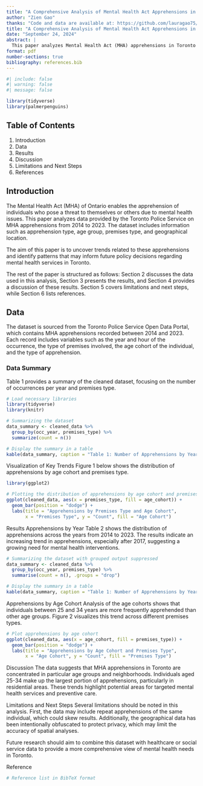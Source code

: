 ```yaml
---
title: "A Comprehensive Analysis of Mental Health Act Apprehensions in Toronto"
author: "Zien Gao"
thanks: "Code and data are available at: https://github.com/lauragao75/Analysis_About_Mental_Health_Act_Apprehensions"
title: "A Comprehensive Analysis of Mental Health Act Apprehensions in Toronto"
date: "September 24, 2024"
abstract: |
  This paper analyzes Mental Health Act (MHA) apprehensions in Toronto from 2014 to 2023, focusing on trends across age groups, apprehension types, and geographical distribution. Our analysis reveals a significant correlation between age and repeated apprehensions, with certain neighborhoods experiencing higher rates of apprehensions. These findings highlight the need for targeted mental health interventions in specific areas of Toronto.
format: pdf
number-sections: true
bibliography: references.bib
---
```


```r
#| include: false
#| warning: false
#| message: false

library(tidyverse)
library(palmerpenguins)
```


## Table of Contents
1. Introduction
2. Data
3. Results
4. Discussion
5. Limitations and Next Steps
6. References

## Introduction

The Mental Health Act (MHA) of Ontario enables the apprehension of individuals who pose a threat to themselves or others due to mental health issues. This paper analyzes data provided by the Toronto Police Service on MHA apprehensions from 2014 to 2023. The dataset includes information such as apprehension type, age group, premises type, and geographical location.

The aim of this paper is to uncover trends related to these apprehensions and identify patterns that may inform future policy decisions regarding mental health services in Toronto.

The rest of the paper is structured as follows: Section 2 discusses the data used in this analysis, Section 3 presents the results, and Section 4 provides a discussion of these results. Section 5 covers limitations and next steps, while Section 6 lists references.

## Data

The dataset is sourced from the Toronto Police Service Open Data Portal, which contains MHA apprehensions recorded between 2014 and 2023. Each record includes variables such as the year and hour of the occurrence, the type of premises involved, the age cohort of the individual, and the type of apprehension.

### Data Summary

Table 1 provides a summary of the cleaned dataset, focusing on the number of occurrences per year and premises type.

```r
# Load necessary libraries
library(tidyverse)
library(knitr)

# Summarizing the dataset
data_summary <- cleaned_data %>%
  group_by(occ_year, premises_type) %>%
  summarize(count = n())

# Display the summary in a table
kable(data_summary, caption = "Table 1: Number of Apprehensions by Year and Premises Type")
```

Visualization of Key Trends
Figure 1 below shows the distribution of apprehensions by age cohort and premises type.

```r
library(ggplot2)

# Plotting the distribution of apprehensions by age cohort and premises type
ggplot(cleaned_data, aes(x = premises_type, fill = age_cohort)) +
  geom_bar(position = "dodge") +
  labs(title = "Apprehensions by Premises Type and Age Cohort",
       x = "Premises Type", y = "Count", fill = "Age Cohort")
```

Results
Apprehensions by Year
Table 2 shows the distribution of apprehensions across the years from 2014 to 2023. The results indicate an increasing trend in apprehensions, especially after 2017, suggesting a growing need for mental health interventions.

```r
# Summarizing the dataset with grouped output suppressed
data_summary <- cleaned_data %>%
  group_by(occ_year, premises_type) %>%
  summarise(count = n(), .groups = "drop")

# Display the summary in a table
kable(data_summary, caption = "Table 1: Number of Apprehensions by Year and Premises Type")

```

Apprehensions by Age Cohort
Analysis of the age cohorts shows that individuals between 25 and 34 years are more frequently apprehended than other age groups. Figure 2 visualizes this trend across different premises types.

```r
# Plot apprehensions by age cohort
ggplot(cleaned_data, aes(x = age_cohort, fill = premises_type)) +
  geom_bar(position = "dodge") +
  labs(title = "Apprehensions by Age Cohort and Premises Type",
       x = "Age Cohort", y = "Count", fill = "Premises Type")
```
Discussion
The data suggests that MHA apprehensions in Toronto are concentrated in particular age groups and neighborhoods. Individuals aged 25-34 make up the largest portion of apprehensions, particularly in residential areas. These trends highlight potential areas for targeted mental health services and preventive care.

Limitations and Next Steps
Several limitations should be noted in this analysis. First, the data may include repeat apprehensions of the same individual, which could skew results. Additionally, the geographical data has been intentionally obfuscated to protect privacy, which may limit the accuracy of spatial analyses.

Future research should aim to combine this dataset with healthcare or social service data to provide a more comprehensive view of mental health needs in Toronto.

Reference
```r
# Reference list in BibTeX format

```